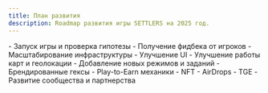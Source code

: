 ```yaml
---
title: План развития
description: Roadmap развития игры SETTLERS на 2025 год.
---
```



<CustomCard title="Этап 1: Запуск и стабилизация" icon="mdi:rocket-launch">
	- Запуск игры и проверка гипотезы
	- Получение фидбека от игроков
</CustomCard>

<CustomCard title="Этап 2: Развитие интерфейса и механик" icon="mdi:gamepad-variant" badge="Текущий этап">
	- Масштабирование инфраструктуры
	- Улучшение UI
	- Улучшение работы карт и геолокации
	- Добавление новых режимов и заданий
</CustomCard>

<CustomCard title="Этап 3: NFT и цифровые активы" icon="mdi:diamond">
	- Брендированные гексы
	- Play-to-Earn механики
    - NFT
    - AirDrops
</CustomCard>

<CustomCard title="Этап 4: Экосистема и токеномика" icon="mdi:coin">
	- TGE
	- Развитие сообщества и партнерства
</CustomCard>


